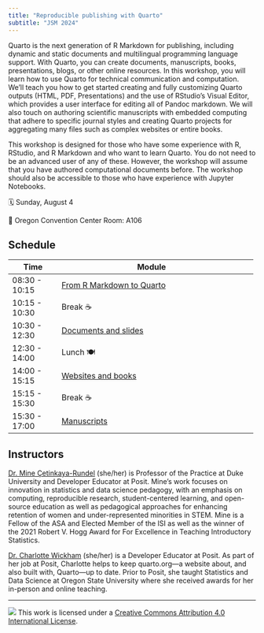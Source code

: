 ```yaml
---
title: "Reproducible publishing with Quarto"
subtitle: "JSM 2024"
---
```


Quarto is the next generation of R Markdown for publishing, including dynamic and static documents and multilingual programming language support. With Quarto, you can create documents, manuscripts, books, presentations, blogs, or other online resources. In this workshop, you will learn how to use Quarto for technical communication and computation. We'll teach you how to get started creating and fully customizing Quarto outputs (HTML, PDF, Presentations) and the use of RStudio's Visual Editor, which provides a user interface for editing all of Pandoc markdown. We will also touch on authoring scientific manuscripts with embedded computing that adhere to specific journal styles and creating Quarto projects for aggregating many files such as complex websites or entire books.

This workshop is designed for those who have some experience with R, RStudio, and R Markdown and who want to learn Quarto. You do not need to be an advanced user of any of these. However, the workshop will assume that you have authored computational documents before. The workshop should also be accessible to those who have experience with Jupyter Notebooks.

<!-- ## Date + location -->

🗓️ Sunday, August 4

🏢 Oregon Convention Center Room: A106

## Schedule

+---------------+----------------------------------------------------------+
| Time          | Module                                                   |
+===============+==========================================================+
| 08:30 - 10:15 | [From R Markdown to Quarto](1-rmarkdown-quarto/index.qmd)|
+---------------+----------------------------------------------------------+
| 10:15 - 10:30 | Break ☕                                                  |
+---------------+----------------------------------------------------------+
| 10:30 - 12:30 | [Documents and slides](2-documents-slides/index.qmd)     |
+---------------+----------------------------------------------------------+
| 12:30 - 14:00 | Lunch 🍽️                                                  |
+---------------+----------------------------------------------------------+
| 14:00 - 15:15 | [Websites and books](3-websites-books/index.qmd)         |
+---------------+----------------------------------------------------------+
| 15:15 - 15:30 | Break ☕                                                  |
+---------------+----------------------------------------------------------+
| 15:30 - 17:00 | [Manuscripts](4-manuscripts/index.qmd)                   |
+---------------+----------------------------------------------------------+

## Instructors

[Dr. Mine Çetinkaya-Rundel](https://mine-cr.com/) (she/her) is Professor of the Practice at Duke University and Developer Educator at Posit. Mine's work focuses on innovation in statistics and data science pedagogy, with an emphasis on computing, reproducible research, student-centered learning, and open-source education as well as pedagogical approaches for enhancing retention of women and under-represented minorities in STEM. Mine is a Fellow of the ASA and Elected Member of the ISI as well as the winner of the 2021 Robert V. Hogg Award for For Excellence in Teaching Introductory Statistics.

[Dr. Charlotte Wickham](https://www.cwick.co.nz/) (she/her) is a Developer Educator at Posit. As part of her job at Posit, Charlotte helps to keep quarto.org—a website about, and also built with, Quarto—up to date. Prior to Posit, she taught Statistics and Data Science at Oregon State University where she received awards for her in-person and online teaching.

------------------------------------------------------------------------

![](https://i.creativecommons.org/l/by/4.0/88x31.png) This work is licensed under a [Creative Commons Attribution 4.0 International License](https://creativecommons.org/licenses/by/4.0/).
